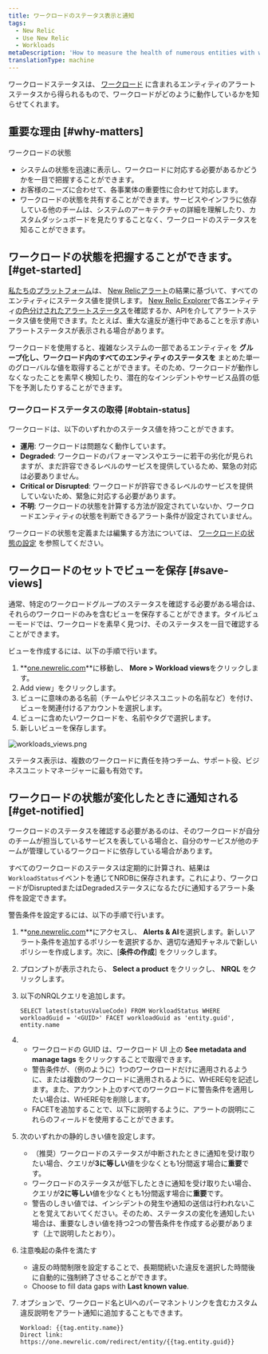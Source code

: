```yaml
---
title: ワークロードのステータス表示と通知
tags:
  - New Relic
  - Use New Relic
  - Workloads
metaDescription: 'How to measure the health of numerous entities with workload status, and alert on workload status.'
translationType: machine
---
```



ワークロードステータスは、 [ワークロード](/docs/new-relic-one/use-new-relic-one/core-concepts/new-relic-one-workloads-isolate-resolve-incidents-faster) に含まれるエンティティのアラートステータスから得られるもので、ワークロードがどのように動作しているかを知らせてくれます。

## 重要な理由 [#why-matters]

ワークロードの状態

* システムの状態を迅速に表示し、ワークロードに対応する必要があるかどうかを一目で把握することができます。
* お客様のニーズに合わせて、各事業体の重要性に合わせて対応します。
* ワークロードの状態を共有することができます。サービスやインフラに依存している他のチームは、システムのアーキテクチャの詳細を理解したり、カスタムダッシュボードを見たりすることなく、ワークロードのステータスを知ることができます。

## ワークロードの状態を把握することができます。 [#get-started]

[私たちのプラットフォーム](/docs/new-relic-one/use-new-relic-one/get-started/introduction-new-relic-one)は、 [New Relicアラート](/docs/alerts)の結果に基づいて、すべてのエンティティにステータス値を提供します。 [New Relic Explorer](/docs/new-relic-one/use-new-relic-one/ui-data/new-relic-one-entity-explorer-view-performance-across-apps-services-hosts)で各エンティティ[の色分けされたアラートステータス](/docs/alerts/new-relic-alerts/configuring-alert-policies/identify-entities-without-alert-policies#colors)を確認するか、APIを介してアラートステータス値を使用できます。たとえば、重大な違反が進行中であることを示す赤いアラートステータスが表示される場合があります。

ワークロードを使用すると、複雑なシステムの一部であるエンティティを **グループ化し、ワークロード内のすべてのエンティティのステータスを** まとめた単一のグローバルな値を取得することができます。そのため、ワークロードが動作しなくなったことを素早く検知したり、潜在的なインシデントやサービス品質の低下を予測したりすることができます。

### ワークロードステータスの取得 [#obtain-status]

ワークロードは、以下のいずれかのステータス値を持つことができます。

* **運用**: ワークロードは問題なく動作しています。
* **Degraded**: ワークロードのパフォーマンスやエラーに若干の劣化が見られますが、まだ許容できるレベルのサービスを提供しているため、緊急の対応は必要ありません。
* **Critical or Disrupted**: ワークロードが許容できるレベルのサービスを提供していないため、緊急に対応する必要があります。
* **不明**: ワークロードの状態を計算する方法が設定されていないか、ワークロードエンティティの状態を判断できるアラート条件が設定されていません。

ワークロードの状態を定義または編集する方法については、 [ワークロードの状態の設定](/docs/workload-status-configuration) を参照してください。

## ワークロードのセットでビューを保存 [#save-views]

通常、特定のワークロードグループのステータスを確認する必要がある場合は、それらのワークロードのみを含むビューを保存することができます。タイルビューモードでは、ワークロードを素早く見つけ、そのステータスを一目で確認することができます。

ビューを作成するには、以下の手順で行います。

1. **[one.newrelic.com](https://one.newrelic.com/all-capabilities)**に移動し、 **More > Workload views**をクリックします。
2. Add view」をクリックします。
3. ビューに意味のある名前（チームやビジネスユニットの名前など）を付け、ビューを関連付けるアカウントを選択します。
4. ビューに含めたいワークロードを、名前やタグで選択します。
5. 新しいビューを保存します。

<img
  title="workloads_views.png"
  alt="workloads_views.png"
  src={solutionsWorkloadViews}
/>

ステータス表示は、複数のワークロードに責任を持つチーム、サポート役、ビジネスユニットマネージャーに最も有効です。

## ワークロードの状態が変化したときに通知される [#get-notified]

ワークロードのステータスを確認する必要があるのは、そのワークロードが自分のチームが担当しているサービスを表している場合と、自分のサービスが他のチームが管理しているワークロードに依存している場合があります。

すべてのワークロードのステータスは定期的に計算され、結果は`WorkloadStatus`イベントを通じてNRDBに保存されます。これにより、ワークロードがDisruptedまたはDegradedステータスになるたびに通知するアラート条件を設定できます。

警告条件を設定するには、以下の手順で行います。

1. **[one.newrelic.com](https://one.newrelic.com/all-capabilities)**にアクセスし、 **Alerts & AI**を選択します。新しいアラート条件を追加するポリシーを選択するか、適切な通知チャネルで新しいポリシーを作成します。次に、\[**条件の作成**] をクリックします。

2. プロンプトが表示されたら、 **Select a product** をクリックし、 **NRQL** をクリックします。

3. 以下のNRQLクエリを追加します。

   ```
   SELECT latest(statusValueCode) FROM WorkloadStatus WHERE workloadGuid = '<GUID>' FACET workloadGuid as 'entity.guid', entity.name
   ```

4. * ワークロードの GUID は、ワークロード UI 上の **See metadata and manage tags** をクリックすることで取得できます。
   * 警告条件が、（例のように）1つのワークロードだけに適用されるように、または複数のワークロードに適用されるように、WHERE句を記述します。また、アカウント上のすべてのワークロードに警告条件を適用したい場合は、WHERE句を削除します。
   * FACETを追加することで、以下に説明するように、アラートの説明にこれらのフィールドを使用することができます。

5. 次のいずれかの静的しきい値を設定します。

   * （推奨）ワークロードのステータスが中断されたときに通知を受け取りたい場合、クエリが**3に等しい**値を少なくとも1分間返す場合に**重要**です。
   * ワークロードのステータスが低下したときに通知を受け取りたい場合、クエリが**2に等しい**値を少なくとも1分間返す場合に**重要**です。
   * 警告のしきい値では、インシデントの発生や通知の送信は行われないことを覚えておいてください。そのため、ステータスの変化を通知したい場合は、重要なしきい値を持つ2つの警告条件を作成する必要があります（上で説明したとおり）。

6. 注意喚起の条件を満たす

   * 違反の時間制限を設定することで、長期間続いた違反を選択した時間後に自動的に強制終了させることができます。
   * Choose to fill data gaps with **Last known value**.

7. オプションで、ワークロード名とUIへのパーマネントリンクを含むカスタム違反説明をアラート通知に追加することもできます。

   ```
   Workload: {{tag.entity.name}}
   Direct link: https://one.newrelic.com/redirect/entity/{{tag.entity.guid}}
   ```